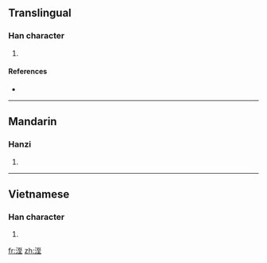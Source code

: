 ==Translingual==

===Han character===
{{Han char|rn=85|rad=水|as=06|sn=9|four=3111<sub>4</sub>|canj=水一戈土 (EMIG)}}

# {{defn|Han|sort=水06}}

====References====
* {{Han ref|kx=0622.140|dkj=17418|dj=1018.120|hdz=31605.090|uh=6D37|ud=27959|bh=CFA3|bd=53155}}

----

==Mandarin==

===Hanzi===
{{cmn-hanzi|pin=[[zhì]] ([[zhi4]])|wg=chih<sup>4</sup>}}

# {{defn|Mandarin|sort=水06}}

----

==Vietnamese==

===Han character===
{{vi-hantu|[[sờ]], [[xối]] |rs=水06}}

# {{defn|Vietnamese|sort=水06}}

[[fr:洷]]
[[zh:洷]]
